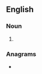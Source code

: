 {{also|einsteins}}
==English==

===Noun===
{{head|en|noun form}}

# {{plural of|Einstein|lang=en}}

===Anagrams===
* {{anagrams|en|a=eeiinnsst|sinesetin}}